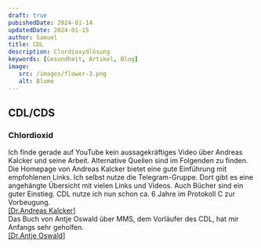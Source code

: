 ```yaml
---
draft: true
pubishedDate: 2024-01-14
updatedDate: 2024-01-15
author: Samuel
title: CDL
description: Clordioxydlösung
keywords: [Gesundheit, Artikel, Blog]
image:
   src: /images/flower-3.png
   alt: Blume
---
```



<LayoutBack url="sadsang/natur" title="zurück">

## CDL/CDS

### Chlordioxid

Ich finde gerade auf YouTube kein aussagekräftiges Video über Andreas Kalcker und seine Arbeit. Alternative Quellen sind im Folgenden zu finden. Die Homepage von Andreas Kalcker bietet eine gute Einführung mit empfohlenen Links. Ich selbst nutze die Telegram-Gruppe. Dort gibt es eine angehängte Übersicht mit vielen Links und Videos. Auch Bücher sind ein guter Einstieg. CDL nutze ich nun schon ca. 6 Jahre im Protokoll C zur Vorbeugung.<br/><a target="_blank" class="link-red" href="https://andreaskalcker.com/de/">[Dr.Andreas Kalcker]</a><br/>Das Buch von Antje Oswald über MMS, dem Vorläufer des CDL, hat mir Anfangs sehr geholfen.<br/><a target="_blank" class="link-red" href="http://www.kinesiologie-kolleg.de/kinesiologie_kolleg.php?WEBYEP_DI=1">[Dr.Antje Oswald]</a>

</LayoutBack>
